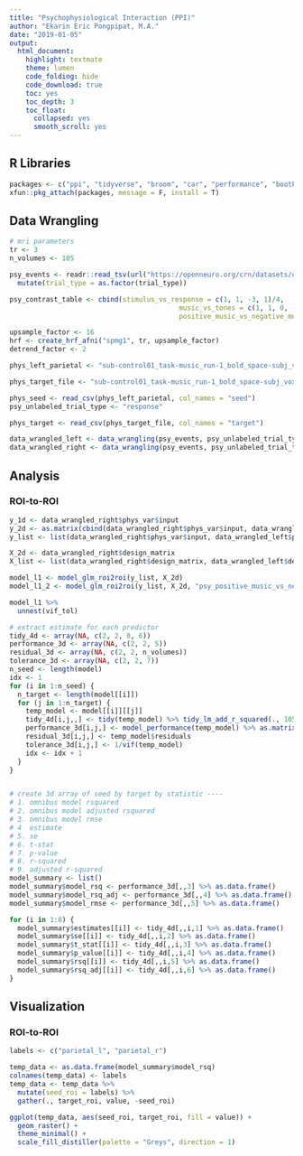 ```yaml
---
title: "Psychophysiological Interaction (PPI)"
author: "Ekarin Eric Pongpipat, M.A."
date: "2019-01-05"
output: 
  html_document:
    highlight: textmate
    theme: lumen
    code_folding: hide
    code_download: true
    toc: yes
    toc_depth: 3
    toc_float:
      collapsed: yes
      smooth_scroll: yes
---
```


## R Libraries
```r
packages <- c("ppi", "tidyverse", "broom", "car", "performance", "bootPermBroom", "furrr")
xfun::pkg_attach(packages, message = F, install = T)
```

## Data Wrangling
```r
# mri parameters
tr <- 3
n_volumes <- 105

psy_events <- readr::read_tsv(url("https://openneuro.org/crn/datasets/ds000171/snapshots/00001/files/sub-control01:func:sub-control01_task-music_run-1_events.tsv")) %>%
  mutate(trial_type = as.factor(trial_type))

psy_contrast_table <- cbind(stimulus_vs_response = c(1, 1, -3, 1)/4,
                                          music_vs_tones = c(1, 1, 0, -2)/3,
                                          positive_music_vs_negative_music = c(-1, 1, 0, 0)/2)

upsample_factor <- 16
hrf <- create_hrf_afni("spmg1", tr, upsample_factor)
detrend_factor <- 2

phys_left_parietal <- "sub-control01_task-music_run-1_bold_space-subj_vox-32-24-38.csv"

phys_target_file <- "sub-control01_task-music_run-1_bold_space-subj_vox-48-24-36.csv"

phys_seed <- read_csv(phys_left_parietal, col_names = "seed")
psy_unlabeled_trial_type <- "response"

phys_target <- read_csv(phys_target_file, col_names = "target")

data_wrangled_left <- data_wrangling(psy_events, psy_unlabeled_trial_type, psy_contrast_table, phys_seed, detrend_factor, hrf, tr, n_volumes, upsample_factor)
data_wrangled_right <- data_wrangling(psy_events, psy_unlabeled_trial_type, psy_contrast_table, phys_target, detrend_factor, hrf, tr, n_volumes, upsample_factor)
```

## Analysis

### ROI-to-ROI
```r

y_1d <- data_wrangled_right$phys_var$input
y_2d <- as.matrix(cbind(data_wrangled_right$phys_var$input, data_wrangled_left$phys_var$input))
y_list <- list(data_wrangled_right$phys_var$input, data_wrangled_left$phys_var$input)

X_2d <- data_wrangled_right$design_matrix
X_list <- list(data_wrangled_right$design_matrix, data_wrangled_left$design_matrix)

model_l1 <- model_glm_roi2roi(y_list, X_2d)
model_l1_2 <- model_glm_roi2roi(y_list, X_2d, "psy_positive_music_vs_negative_music")

model_l1 %>%
  unnest(vif_tol)

# extract estimate for each predictor
tidy_4d <- array(NA, c(2, 2, 8, 6))
performance_3d <- array(NA, c(2, 2, 5))
residual_3d <- array(NA, c(2, 2, n_volumes))
tolerance_3d <- array(NA, c(2, 2, 7))
n_seed <- length(model)
idx <- 1
for (i in 1:n_seed) {
  n_target <- length(model[[i]])
  for (j in 1:n_target) {
    temp_model <- model[[i]][[j]]
    tidy_4d[i,j,,] <- tidy(temp_model) %>% tidy_lm_add_r_squared(., 105) %>% select(-term) %>% as.matrix()
    performance_3d[i,j,] <- model_performance(temp_model) %>% as.matrix()
    residual_3d[i,j,] <- temp_model$residuals
    tolerance_3d[i,j,] <- 1/vif(temp_model)
    idx <- idx + 1
  }
}


# create 3d array of seed by target by statistic ----
# 1. omnibus model rsquared
# 2. omnibus model adjusted rsquared
# 3. omnibus model rmse
# 4  estimate
# 5. se
# 6. t-stat
# 7. p-value
# 8. r-squared
# 9. adjusted r-squared
model_summary <- list()
model_summary$model_rsq <- performance_3d[,,3] %>% as.data.frame()
model_summary$model_rsq_adj <- performance_3d[,,4] %>% as.data.frame()
model_summary$model_rmse <- performance_3d[,,5] %>% as.data.frame()

for (i in 1:8) {
  model_summary$estimates[[i]] <- tidy_4d[,,i,1] %>% as.data.frame()
  model_summary$se[[i]] <- tidy_4d[,,i,2] %>% as.data.frame()
  model_summary$t_stat[[i]] <- tidy_4d[,,i,3] %>% as.data.frame()
  model_summary$p_value[[i]] <- tidy_4d[,,i,4] %>% as.data.frame()
  model_summary$rsq[[i]] <- tidy_4d[,,i,5] %>% as.data.frame()
  model_summary$rsq_adj[[i]] <- tidy_4d[,,i,6] %>% as.data.frame()
}
```

## Visualization

### ROI-to-ROI
```r
labels <- c("parietal_l", "parietal_r")

temp_data <- as.data.frame(model_summary$model_rsq)
colnames(temp_data) <- labels
temp_data <- temp_data %>% 
  mutate(seed_roi = labels) %>%
  gather(., target_roi, value, -seed_roi)

ggplot(temp_data, aes(seed_roi, target_roi, fill = value)) +
  geom_raster() +
  theme_minimal() +
  scale_fill_distiller(palette = "Greys", direction = 1)
```
